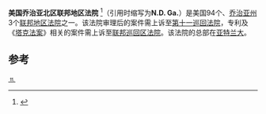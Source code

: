 {{Infobox U.S. district court
|district name =  美国乔治亚北区联邦地区法院
|abbrev = N.D. Ga.
|appeals to = 第十一巡回
|map image name = 
|map image width = 200
|map image caption = 
|seal = 
|seal size = 160
|established = 1848年8月11日 
|judges assigned = 11
|chief judge = Julie E. Carnes
|official site = http://www.gand.uscourts.gov
}}

'''美国乔治亚北区联邦地区法院''' <ref name="中文名参考">{{cite web | url=http://xuewen.cnki.net/CJFD-XXJJ199509017.html | title=中文名参考 | accessdate=2013-08-08 | archive-date=2020-04-07 | archive-url=https://web.archive.org/web/20200407093327/http://xuewen.cnki.net/CJFD-XXJJ199509017.html | dead-url=no }}</ref>（引用时缩写为'''N.D. Ga.'''）是美国94个、[[乔治亚州|乔治亚州]]3个[[联邦地区法院|联邦地区法院]]之一。该法院审理后的案件需上诉至[[美国联邦第十一巡回上诉法院|第十一巡回法院]]，专利及《[[塔克法案|塔克法案]]》相关的案件需上诉至[[联邦巡回区法院|联邦巡回区法院]]。该法院的总部在[[亚特兰大|亚特兰大]]。

==参考==
{{reflist}}
{{联邦地区法院}}

[[Category:美国联邦地区法院|⒒]]